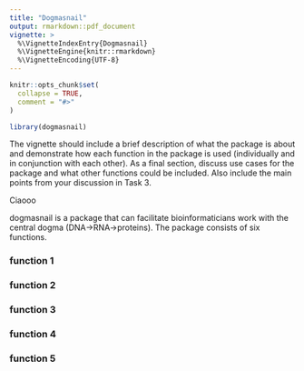 ```yaml
---
title: "Dogmasnail"
output: rmarkdown::pdf_document
vignette: >
  %\VignetteIndexEntry{Dogmasnail}
  %\VignetteEngine{knitr::rmarkdown}
  %\VignetteEncoding{UTF-8}
---
```


```r
knitr::opts_chunk$set(
  collapse = TRUE,
  comment = "#>"
)
```

```r
library(dogmasnail)
```

The vignette should include a brief description of what the package is about and demonstrate how each function in the package is used (individually and in conjunction with each other). As a final section, discuss use cases for the package and what other functions could be included. Also include the main points from your discussion in Task 3.

Ciaooo

dogmasnail is a package that can facilitate bioinformaticians work with the central dogma (DNA-\>RNA-\>proteins). The package consists of six functions.

### function 1

### function 2

### function 3

### function 4

### function 5
